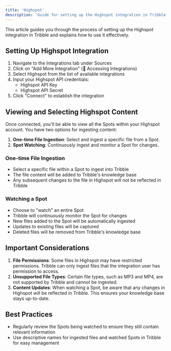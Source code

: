 ```yaml
---
title: 'Highspot'
description: 'Guide for setting up the Highspot integration in Tribble and using it effectively'
---
```


This article guides you through the process of setting up the Highspot integration in Tribble and explains how to use it effectively.

## Setting Up Highspot Integration

1. Navigate to the Integrations tab under Sources
2. Click on "Add More Integration" (📄 Accessing Integrations)
3. Select Highspot from the list of available integrations
4. Input your Highspot API credentials:  
   * Highspot API Key  
   * Highspot API Secret
5. Click "Connect" to establish the integration

## Viewing and Selecting Highspot Content

Once connected, you'll be able to view all the Spots within your Highspot account. You have two options for ingesting content:

1. **One-time File Ingestion**: Select and ingest a specific file from a Spot.
2. **Spot Watching**: Continuously ingest and monitor a Spot for changes.

### One-time File Ingestion

* Select a specific file within a Spot to ingest into Tribble
* The file content will be added to Tribble's knowledge base
* Any subsequent changes to the file in Highspot will not be reflected in Tribble

### Watching a Spot

* Choose to "watch" an entire Spot
* Tribble will continuously monitor the Spot for changes
* New files added to the Spot will be automatically ingested
* Updates to existing files will be captured
* Deleted files will be removed from Tribble's knowledge base

## Important Considerations

1. **File Permissions**: Some files in Highspot may have restricted permissions. Tribble can only ingest files that the integration user has permission to access.
2. **Unsupported File Types**: Certain file types, such as MP3 and MP4, are not supported by Tribble and cannot be ingested.
3. **Content Updates**: When watching a Spot, be aware that any changes in Highspot will be reflected in Tribble. This ensures your knowledge base stays up-to-date.

## Best Practices

* Regularly review the Spots being watched to ensure they still contain relevant information
* Use descriptive names for ingested files and watched Spots in Tribble for easy management 